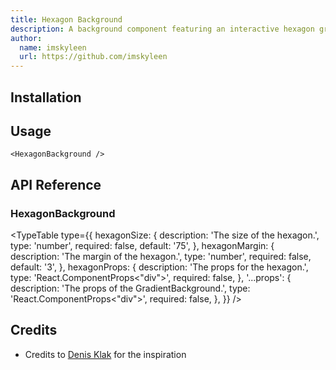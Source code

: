 ```yaml
---
title: Hexagon Background
description: A background component featuring an interactive hexagon grid.
author:
  name: imskyleen
  url: https://github.com/imskyleen
---
```


<ComponentPreview name="demo-components-backgrounds-hexagon" />

## Installation

<ComponentInstallation name="components-backgrounds-hexagon" />

## Usage

```tsx
<HexagonBackground />
```

## API Reference

### HexagonBackground

<TypeTable
  type={{
    hexagonSize: {
      description: 'The size of the hexagon.',
      type: 'number',
      required: false,
      default: '75',
    },
    hexagonMargin: {
      description: 'The margin of the hexagon.',
      type: 'number',
      required: false,
      default: '3',
    },
    hexagonProps: {
      description: 'The props for the hexagon.',
      type: 'React.ComponentProps<"div">',
      required: false,
    },
    '...props': {
      description: 'The props of the GradientBackground.',
      type: 'React.ComponentProps<"div">',
      required: false,
    },
  }}
/>

## Credits

- Credits to [Denis Klak](https://codepen.io/d3nis031/pen/QWyeNYx) for the inspiration
